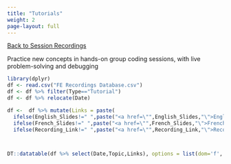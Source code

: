 ```yaml
---
title: "Tutorials"
weight: 2
page-layout: full
---
```

[[Back to Session Recordings](../session_recordings.qmd)]{.aside}

Practice new concepts in hands-on group coding sessions, with live problem-solving and debugging

```r
library(dplyr)
df <- read.csv("FE Recordings Database.csv")
df <- df %>% filter(Type=="Tutorial")
df <- df %>% relocate(Date)

df <-  df %>% mutate(Links = paste(
  ifelse(English_Slides!=" ",paste("<a href=\"",English_Slides,"\">English Slides</a><br>",sep=''),""),
  ifelse(French_Slides!=" ",paste("<a href=\"",French_Slides,"\">French Slides</a><br>",sep=''),""),
  ifelse(Recording_Link!=" ",paste("<a href=\"",Recording_Link,"\">Recording</a>",sep=''), ""),sep=''))



DT::datatable(df %>% select(Date,Topic,Links), options = list(dom='f', "pageLength"=40), escape = F, rownames = F)
```